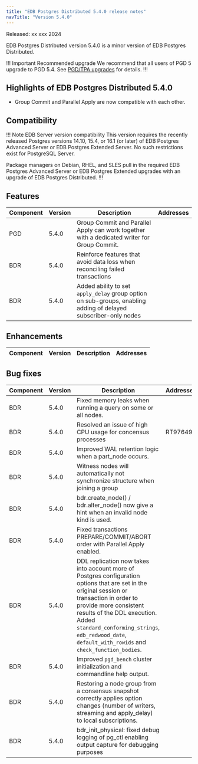```yaml
---
title: "EDB Postgres Distributed 5.4.0 release notes"
navTitle: "Version 5.4.0"
---
```


Released: xx xxx 2024

EDB Postgres Distributed version 5.4.0 is a minor version of EDB Postgres Distributed.

!!! Important Recommended upgrade
We recommend that all users of PGD 5 upgrade to PGD 5.4. See [PGD/TPA upgrades](../upgrades/tpa_overview) for details.
!!!

## Highlights of EDB Postgres Distributed 5.4.0

* Group Commit and Parallel Apply are now compatible with each other.

## Compatibility

!!! Note EDB Server version compatibility
This version requires the recently released Postgres versions 14.10, 15.4,
or 16.1 (or later) of EDB Postgres Advanced Server or EDB Postgres Extended
Server. No such restrictions exist for PostgreSQL Server.

Package managers on Debian, RHEL, and SLES pull in the required EDB Postgres Advanced Server or EDB Postgres Extended 
upgrades with an upgrade of EDB Postgres Distributed.
!!!

## Features

| Component | Version | Description  | Addresses |
|-----------|---------|-------------|-----------|
| PGD       | 5.4.0   | Group Commit and Parallel Apply can work together with a dedicated writer for Group Commit. | | /* TBC (To Be Committed) */
| BDR       | 5.4.0   | Reinforce features that avoid data loss when reconciling failed transactions || /* TBC */
| BDR       | 5.4.0   | Added ability to set `apply_delay` group option on sub-groups, enabling adding of delayed subscriber-only nodes | | /* 25-apply-delay */


## Enhancements

| Component | Version  |Description | Addresses |
|-----------|---------|-------------|-----------|

## Bug fixes

| Component | Version |Description  | Addresses |
|-----------|---------|-------------|-----------|
| BDR       | 5.4.0   | Fixed memory leaks when running a query on some or all nodes. |  | /* 10-Memory-Leak-Run-On-All-Nodes */
| BDR       | 5.4.0   | Resolved an issue of high CPU usage for concensus processes | RT97649 | /* 20-High-CPU-usage-consensus */
| BDR       | 5.4.0   | Improved WAL retention logic when a part_node occurs. |  | /* 30-group-slot-and-wal-retention */
| BDR       | 5.4.0   | Witness nodes will automatically not synchronize structure when joining a group |  | /* 40-BDR-4507-bdr_join_node_group-witness-no-synchronize-structure */
| BDR       | 5.4.0   | bdr.create_node() / bdr.alter_node() now give a hint when an invalid node kind is used. | | /* 41-BDR-4652-bdr_create_node-HINT */
| BDR       | 5.4.0   | Fixed transactions PREPARE/COMMIT/ABORT order with Parallel Apply enabled. || /* 67-Fix-Prepared-Parallel-Apply */
| BDR       | 5.4.0   | DDL replication now takes into account more of Postgres configuration options that are set in the original session or transaction in order to provide more consistent results of the DDL execution. Added `standard_conforming_strings`, `edb_redwood_date`, `default_with_rowids` and `check_function_bodies`. | | /* 70-BDR-4397-ddl-guc */
| BDR       | 5.4.0   | Improved `pgd_bench` cluster initialization and commandline help output. || /* 91-Improve-pgd_bench */
| BDR       | 5.4.0   | Restoring a node group from a consensus snapshot correctly applies option changes (number of writers, streaming and apply_delay) to local subscriptions. || /* 92-BDR-4493-fix-group-snapshot-restore */
| BDR       | 5.4.0   | bdr_init_physical: fixed debug logging of pg_ctl enabling output capture for debugging purposes || /*     94-bdr_init_physical-fix-pg_ctl-debug-logging */